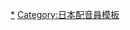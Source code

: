 {{Navbox Musical artist
| name   = 林原惠
| title  = [[林原惠]]<small>（[[:Category:林原惠|分類</span>]]）</small>
| background = solo_singer
| state = collapsed
| group1 = 單曲
|  list1 = 1. [[約定好的喲]] - 2. {{link-ja|彩虹色的運動鞋|虹色のSneaker}} - 3. [[擁抱夢想 (林原惠單曲)|擁抱夢想]] - 4. [[春貓不思議月夜 -告訴我Happiness-]] - 5. {{link-ja|OUR GOOD DAY… 我們的GOOD DAY|OUR GOOD DAY… 僕らのGOOD DAY}} - 6. [[夢 Hurry Up]] - 7. {{link-ja|Until Strawberry Sherbet|Until Strawberry Sherbet}} - 8. {{link-ja|Touch and Go!!|Touch and Go!!}} - 9. [[MIDNIGHT BLUE]] - 10. [[Going History]] - 11. [[Give a reason]] - 12. [[在無限的慾望之中]] - 13. [[Just be conscious]] - 14. [[Successful Mission]] - 15. [[don't be discouraged]] - 16. [[Reflection (林原惠單曲)|Reflection]] - 17. [[Fine colorday]] - 18. [[～infinity～∞]] - 19. [[raging waves]] - 20. [[A HOUSE CAT]] - 21. [[Proof of Myself]] - 22. [[question at me]] - 23. {{link-ja|布斯卡！布斯卡!! (林原惠單曲)|ブースカ!ブースカ!! (曲)|布斯卡！布斯卡!!}} - 24. [[櫻花綻放]] - 25. [[unsteady]] - 26. [[Over Soul]] - 27. {{link-ja|feel well|feel well}} - 28. [[brave heart]] - 29. [[Northern lights]] - 30. [[Treat or Goblins]] - 31. [[KOIBUMI]] - 32. {{link-ja|別認輸、別認輸…|負けないで、負けないで…}} - 33. [[Meet again]] - 34. {{link-ja|A Happy Life (林原惠單曲)|A Happy Life (林原めぐみの曲)|A Happy Life}} - 35. {{link-ja|Plenty of grit|Plenty of grit}} - 36. {{link-ja|Front breaking|Front breaking}} - 37. [[前往集結之園]] - 38. {{link-ja|集結的命運|集結の運命}} - 39. {{link-ja|翼 (林原惠單曲)|つばさ (林原めぐみの曲)|翼}} - 40. {{link-ja|桑哈拉 ～神聖之力～|サンハーラ 〜聖なる力〜}} - 41. {{link-ja|薄冰殉情|薄ら氷心中}} - 42. {{link-ja|臨終的死神|今際の死神}} - 43. {{link-ja|Soul salvation|Soul salvation}}
| group2 = 專輯
|  list2 = {{Navbox Musical artist|child
| group1 = 原創
|  list1 = 1. {{link-ja|Half and, Half|Half and, Half}} - 2. {{link-ja|WHATEVER (林原惠專輯)|WHATEVER (アルバム)|WHATEVER}} - 3. {{link-ja|Perfume (林原惠專輯)|Perfume (林原めぐみのアルバム)|Perfume}} - 4. {{link-ja|SHAMROCK (林原惠專輯)|SHAMROCK (アルバム)|SHAMROCK}} - 5. {{link-ja|SPHERE (林原惠專輯)|SPHERE (林原めぐみのアルバム)|SPHERE}} - 6. {{link-ja|Enfleurage|Enfleurage}} - 7. {{link-ja|Bertemu|Bertemu}} - 8. {{link-ja|Irāvatī|Irāvatī}} - 9. {{link-ja|輕飄飄 (林原惠專輯)|ふわり (林原めぐみのアルバム)|輕飄飄}} - 10. {{link-ja|feel well|feel well}} - 11. [[center color]] - 12. {{link-ja|Plain (林原惠專輯)|Plain|Plain}} - 13. {{link-ja|CHOICE|CHOICE}} - 14. {{link-ja|Fifty～Fifty|Fifty〜Fifty}}
| group2 = 精選
|  list2 = {{link-ja|VINTAGE S|VINTAGE S}} - [[VINTAGE A]] - {{link-ja|VINTAGE White|VINTAGE White}} - {{link-ja|時空膠囊 (林原惠專輯)|タイムカプセル (林原めぐみのアルバム)|時空膠囊}} - {{link-ja|DUO 林原惠專輯)|DUO (アルバム)|DUO}} - {{link-ja|VINTAGE DENIM|VINTAGE DENIM}}
| group3 = 迷你
|  list3 = {{link-ja|PULSE (林原惠專輯)|PULSE (林原めぐみのアルバム)|PULSE}} - {{link-ja|萌火力|萌えふぁいやー}}
| group4 = 其它
|  list4 = {{link-ja|林原惠 一樣愉快有趣|林原めぐみ たのしいどうよう}} - [[秀逗魔導士MEGUMIX]] - {{link-ja|with you (林原惠專輯)|with you (林原めぐみのアルバム)|with you}} - [[秀逗魔導士MEGUMIX]]
| group5 = 網路發佈限定
|  list5 = {{link-ja|林原惠 1st LIVE -會來與你見面的-|林原めぐみ 1st LIVE -あなたに会いに来て-|「林原惠 1st LIVE -會來與你見面的-」網路發佈限定專輯}}
}} 
| group3 = 影像作品
|  list3 = {{link-ja|林原惠 1st LIVE -會來與你見面的-|林原めぐみ 1st LIVE -あなたに会いに来て-|會來與你見面的}}
| group4 = 其它歌曲
|  list4 = {{Navbox Musical artist|child 
| group1 = [[精靈寶可夢系列 (動畫)|神奇寶貝]]相關
|  list1 = {{link-ja|永遠的火箭隊|ロケット団よ永遠に}} &#124; {{link-ja|積極樂觀的火箭隊！|前向きロケット団!}} &#124; {{link-ja|動畫「神奇寶貝XY」角色歌曲企劃集#vol.1|アニメ「ポケットモンスターXY&Z」キャラソンプロジェクト集#vol.1|角色歌曲企劃集 vol.1}}
| group2 = [[亂馬½]]相關
|  list2 = {{link-ja|November Rain (林原惠單曲)|November Rain (林原めぐみの曲)|November Rain}} &#124; [[倫巴達☆RANMA]] &#124; [[夏天的朋友／滿滿的回憶#DoCo翻唱版|滿滿的回憶]] &#124; [[亂馬½ DoCo First]] &#124; [[亂馬½ DoCo☆Second]] 
| group3 = 其它
|  list3 = [[Get along]]<!-- &#124; {{lang|ja|ララバイ}}☆{{lang|ja|あ·げ·た·い}} &#124; Nostalgic Lover &#124; GO IT ALONE --> &#124; {{link-ja|What's Up Guys?|What's Up Guys?|What's Up Guys？}}<!-- &#124; ALCHEMY OF LOVE ～愛的鍊金術～ --> &#124; {{link-ja|憧憬 (麻里亞單曲)|あこがれ (まりやの曲)|憧憬}}<!-- &#124; 明日{{lang|ja|になったら}}… &#124; {{lang|ja|恋しちゃいなタウン}} &#124; {{lang|ja|ぴょこ}}LOVE☆注意報 --> &#124; {{link-ja|CARNIVAL BABEL REVIVAL|CARNIVAL・BABEL・REVIVAL}} &#124; {{link-ja|Heartful Station|Heartful Station}} &#124; [[與恐山會面]]
}}
| group5 = 廣播節目
|  list5 = {{Navbox Musical artist|child
| group1 = 現在
|  list1 = [[林原惠的東京不羈夜]] 
| group2 = 過去
|  list2 = [[林原惠的心路小站]] &#124; {{link-ja|MEGU OMO 上街去吧|MEGU・OMO 街へ出よう}} &#124; {{link-ja|大月P的惠與來去散步|大月PのめぐみとO・SUN・PO|大月P的惠與來·去·散·步}} &#124; {{lang|ja|{{link-ja|オレたちやってま～す#星期三|オレたちやってま〜す#水曜日|オレたちやってま〜す}}}}<!-- &#124; {{lang|ja|気}}分{{lang|ja|はハートビート}} --> &#124; {{link-ja|佐竹雅昭的霸王塾|佐竹雅昭の覇王塾}}（→佐竹雅昭的霸王塾F→佐竹、林原的無法塾） &#124; [[Hello Kitty|Hello Kitty的房間 supported by 三麗鷗]] &#124; {{link-ja|Pokemon Radio Show！火箭隊秘密帝國|Pokemon Radio Show! ロケット団ひみつ帝国}}
}}
| group6 = 角色
|  list6 = [[莉娜·因巴斯]] &#124; [[早乙女亂馬|女亂馬]] &#124; [[精靈寶可夢動畫角色列表#火箭隊三人組|武藏]] &#124; [[幽遊白書角色列表#次要角色|少女幻海]] &#124; [[Hello Kitty|Kitty White]] &#124; [[綾波零]] &#124; [[灰原哀|灰原哀/宮野志保]] &#124; {{link-ja|狄狄剛|ディディーコング}} &#124; [[不知火舞]]
| group7 = [[聲優組合]]
|  list7 = <!-- ARIEL &#124; SAURERS &#124; 帶子 &#124; 電腦少女歌劇團 &#124; -->{{link-ja|DoCo|DoCo}}<!-- &#124; Drink --> &#124; {{link-ja|Power Puff Souls|パワーパフソウルズ|P.P.S.}} &#124; {{link-ja|亂馬的歌劇團御一行樣|乱馬的歌劇団御一行様}} &#124; [[精靈寶可夢動畫角色列表#火箭隊三人組|火箭隊兩人一貓組]]<!-- &#124; Wataru社中 -->
| group8 = 相關項目
|  list8 = [[STARCHILD]] &#124; {{link-ja|KING AMUSEMENT CREATIVE本部|キング・アミューズメント・クリエイティブ本部}} &#124; {{link-ja|Woodpark Office|ウッドパークオフィス}} &#124; [[ARTSVISION]]
}}<noinclude>
{{DEFAULTSORT:Hayashibara Megumi}}
[[Category:林原惠|*]]
[[Category:日本配音員模板]]
</noinclude>